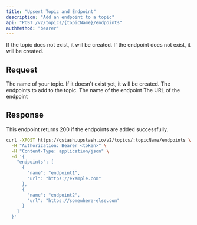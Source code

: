 ```yaml
---
title: "Upsert Topic and Endpoint"
description: "Add an endpoint to a topic"
api: "POST /v2/topics/{topicName}/endpoints"
authMethod: "bearer"
---
```


If the topic does not exist, it will be created. If the endpoint does not exist, it will be created.

## Request

<ParamField path="topicName" type="string" required>
  The name of your topic. If it doesn't exist yet, it will be created.
</ParamField>

<ParamField body="endpoints" type="Array" required>
  The endpoints to add to the topic.

<Expandable defaultOpen>

  <ParamField body="name" type="string" >
  The name of the endpoint
  </ParamField>
  <ParamField body="url" type="string" required >
  The URL of the endpoint
  </ParamField>
  </Expandable>
</ParamField>

## Response

This endpoint returns 200 if the endpoints are added successfully.

<RequestExample>

```sh
curl -XPOST https://qstash.upstash.io/v2/topics/:topicName/endpoints \
  -H "Authorization: Bearer <token>" \
  -H "Content-Type: application/json" \
  -d '{
    "endpoints": [
      {
        "name": "endpoint1",
        "url": "https://example.com"
      },
      {
        "name": "endpoint2",
        "url": "https://somewhere-else.com"
      }
    ]
  }'
```

</RequestExample>
